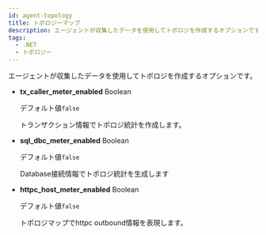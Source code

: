 ```yaml
---
id: agent-topology
title: トポロジーマップ
description: エージェントが収集したデータを使用してトポロジを作成するオプションです。
tags:
  - .NET
  - トポロジー
---
```


エージェントが収集したデータを使用してトポロジを作成するオプションです。

-   **tx_caller_meter_enabled** <span class='type'>Boolean</span>

    デフォルト値`false`

    トランザクション情報でトポロジ統計を作成します。

-   **sql_dbc_meter_enabled** <span class='type'>Boolean</span>

    デフォルト値`false`

    Database接続情報でトポロジ統計を生成します

-   **httpc_host_meter_enabled** <span class='type'>Boolean</span>

    デフォルト値`false`

    トポロジマップでhttpc outbound情報を表現します。
